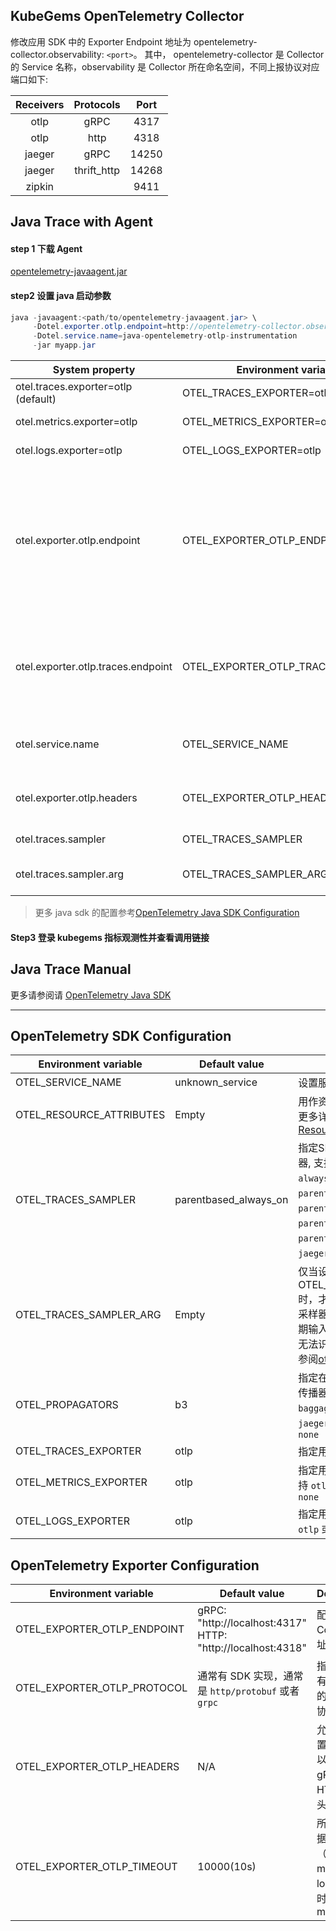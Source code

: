 
<Alert message="在使用前请联系集群管理员开启 KubeGems Observability 相关的组件。" />

## KubeGems OpenTelemetry Collector

修改应用 SDK 中的 Exporter Endpoint 地址为 opentelemetry-collector.observability: `<port>`。 其中， opentelemetry-collector 是 Collector 的 Service 名称，observability 是 Collector 所在命名空间，不同上报协议对应端口如下:

| Receivers |  Protocols  | Port  |
| :-------: | :---------: | :---: |
|   otlp    |    gRPC     | 4317  |
|   otlp    |    http     | 4318  |
|  jaeger   |    gRPC     | 14250 |
|  jaeger   | thrift_http | 14268 |
|  zipkin   |             | 9411  |

## Java Trace with Agent

#### step 1 下载 Agent

[opentelemetry-javaagent.jar](https://github.com/open-telemetry/opentelemetry-java-instrumentation/releases/latest/download/opentelemetry-javaagent.jar)

#### step2 设置 java 启动参数

```java
java -javaagent:<path/to/opentelemetry-javaagent.jar> \
     -Dotel.exporter.otlp.endpoint=http://opentelemetry-collector.observability:4318 \
     -Dotel.service.name=java-opentelemetry-otlp-instrumentation
     -jar myapp.jar
```

| System property | Environment variable | Description |
| --- | --- | --- |
| otel.traces.exporter=otlp (default) | OTEL_TRACES_EXPORTER=otlp | Select the OpenTelemetry exporter for tracing (default) |
| otel.metrics.exporter=otlp | OTEL_METRICS_EXPORTER=otlp | Select the OpenTelemetry exporter for metrics (default) |
| otel.logs.exporter=otlp | OTEL_LOGS_EXPORTER=otlp | Select the OpenTelemetry exporter for logs |
| otel.exporter.otlp.endpoint | OTEL_EXPORTER_OTLP_ENDPOINT | The OTLP traces, metrics, and logs endpoint to connect to. Must be a URL with a scheme of either `http` or `https` based on the use of TLS. If protocol is `http/protobuf` the version and signal will be appended to the path (e.g. `v1/traces`, `v1/metrics`, or `v1/logs`). Default is `http://localhost:4317` when protocol is `grpc`, and `http://localhost:4318/v1/{signal}` when protocol is `http/protobuf`. |
| otel.exporter.otlp.traces.endpoint | OTEL_EXPORTER_OTLP_TRACES_ENDPOINT | The OTLP traces endpoint to connect to. Must be a URL with a scheme of either `http` or `https` based on the use of TLS. Default is `http://localhost:4317` when protocol is `grpc`, and `http://localhost:4318/v1/traces` when protocol is `http/protobuf`. |
| otel.service.name | OTEL_SERVICE_NAME | Specify logical service name. Takes precedence over service.name defined with otel.resource.attributes |
| otel.exporter.otlp.headers | OTEL_EXPORTER_OTLP_HEADERS | Key-value pairs separated by commas to pass as request headers on OTLP trace, metric, and log requests. |
| otel.traces.sampler | OTEL_TRACES_SAMPLER | The sampler to use for tracing. Defaults to `parentbased_always_on` |
| otel.traces.sampler.arg | OTEL_TRACES_SAMPLER_ARG | An argument to the configured tracer if supported, for example a ratio. |

> 更多 java sdk 的配置参考[OpenTelemetry Java SDK Configuration](https://github.com/open-telemetry/opentelemetry-java/blob/main/sdk-extensions/autoconfigure/README.md#otlp-exporter-both-span-and-metric-exporters)

#### Step3 登录 kubegems 指标观测性并查看调用链接

## Java Trace Manual

更多请参阅请 [OpenTelemetry Java SDK](https://opentelemetry.io/docs/instrumentation/java/manual/)

---
## OpenTelemetry SDK Configuration

| Environment variable | Default value  | Description |
| --- | --- | --- |
| OTEL_SERVICE_NAME | unknown_service |  设置服务名 `service.name` |
| OTEL_RESOURCE_ATTRIBUTES | Empty | 用作资源属性的键值对。有关更多详细信息，请参阅 [Resource SDK](https://opentelemetry.io/docs/reference/specification/resource/sdk/#specifying-resource-information-via-an-environment-variable) |
| OTEL_TRACES_SAMPLER | parentbased_always_on | 指定SDK用于采样跟踪的采样器, 支持 `always_on`、`always_off`、`traceidratio`、`parentbased_always_on`、`parentbased_always_off`、`parentbased_traceidratio`、`parentbased_jaeger_remote`、`jaeger_remote` 或者 `xray` |
| OTEL_TRACES_SAMPLER_ARG | Empty | 仅当设置OTEL_TRACES_SAMPLER时，才会使用指定的值。每个采样器类型都定义了自己的预期输入（如果有的话）。无效或无法识别的输入记录为错误, 请参阅[otel_traces_sampler_arg](https://opentelemetry.io/docs/concepts/sdk-configuration/general-sdk-configuration/#otel_traces_sampler_arg)|
| OTEL_PROPAGATORS | b3 | 指定在逗号分隔列表中使用的传播器, 支持 `tracecontext`、`baggage`、`b3`、`b3multi`、`jaeger`、`xray`、`ottrace` 或者 `none` |
| OTEL_TRACES_EXPORTER | otlp | 指定用于trace的exporter |
| OTEL_METRICS_EXPORTER | otlp | 指定用于metrics的exporter,支持 `otlp`、`prometheus` 或者 `none` |
| OTEL_LOGS_EXPORTER | otlp | 指定用于log的exporter,支持 `otlp` 或者 `none` |

## OpenTelemetry Exporter Configuration

| Environment variable | Default value  | Description | 
| --- | --- | --- | 
| OTEL_EXPORTER_OTLP_ENDPOINT | gRPC: "http://localhost:4317" </br> HTTP: "http://localhost:4318"| 配置 OTEL Collector 地址 |
| OTEL_EXPORTER_OTLP_PROTOCOL | 通常有 SDK 实现，通常是 `http/protobuf` 或者 `grpc`| 指定用于所有遥测数据的OTLP传输协议 |
| OTEL_EXPORTER_OTLP_HEADERS | N/A | 允许您将配置为键值对以添加到的gRPC或HTTP请求头中 |
| OTEL_EXPORTER_OTLP_TIMEOUT | 10000(10s) | 所有上报数据（traces、metrics、logs）的超时值，单位ms |